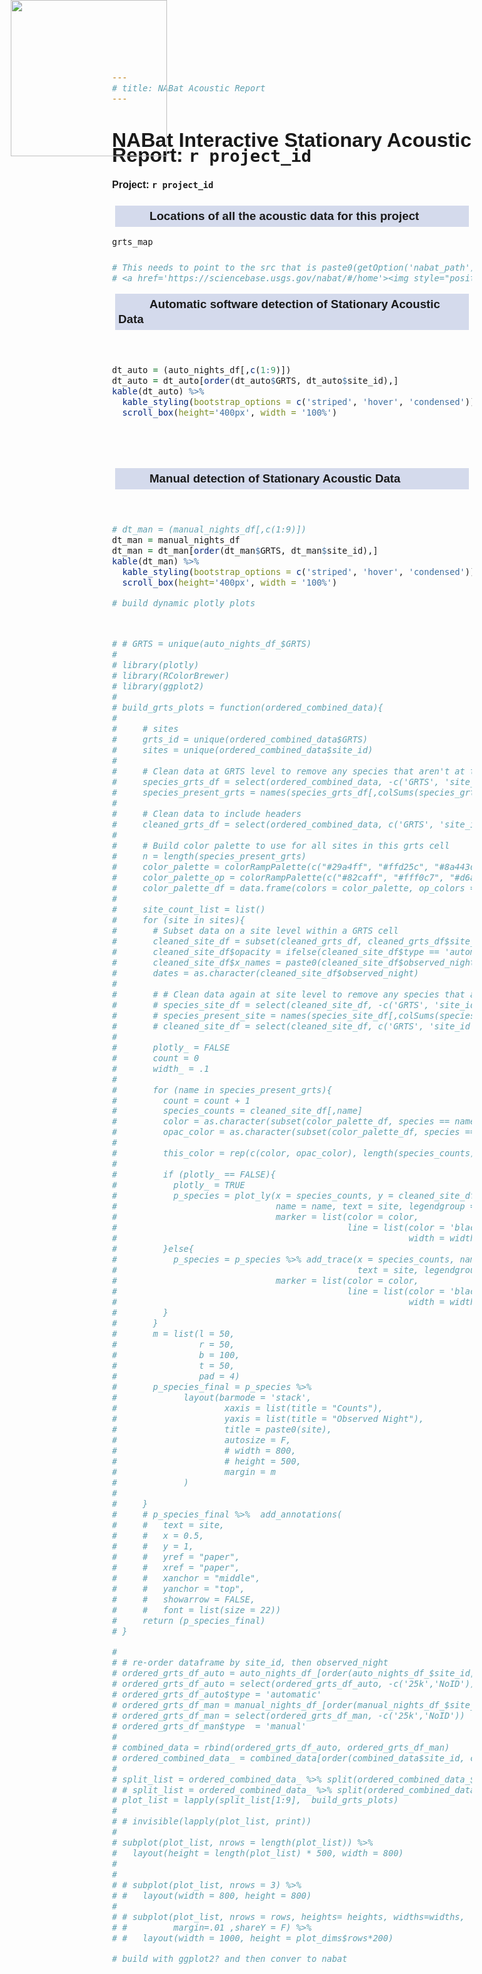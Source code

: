 ```yaml
---
# title: NABat Acoustic Report
---
```


<style>
body{
  font-family: 'Oxygen', sans-serif;
  font-size: 16px;
  line-height: 24px;
  padding-top: 100px;
  padding-bottom: 40px;
}

h1,h2,h3,h4 {
  font-family: 'Raleway', sans-serif;
}

.main-container { 
  width: 1000px;
}
h3 {
  background-color: #D4DAEC;
  text-indent: 50px;
  margin: 5px;
  padding: 5px
}
h4 {
  text-indent: 0px;
}

g-table-intro h4 {
  text-indent: 0px;
}
</style>

<a href='https://sciencebase.usgs.gov/nabat/#/home'><img style="position: absolute; top: 0; left: 30px ; border: 0; width:250px;" src='`r nabat_png`' /></a>

# NABat Interactive Stationary Acoustic Report: **`r project_id`**
#### **Project**:  `r project_id`

### Locations of all the acoustic data for this project
```r
grts_map

# This needs to point to the src that is paste0(getOption('nabat_path'), '/data/templates/nabat_logo.png'))
# <a href='https://sciencebase.usgs.gov/nabat/#/home'><img style="position: absolute; top: 0; left: 30px ; border: 0; width:250px;" src='data/nabat_logo.png' /></a>
```

### Automatic software detection of Stationary Acoustic Data
<br>
```r
dt_auto = (auto_nights_df[,c(1:9)])
dt_auto = dt_auto[order(dt_auto$GRTS, dt_auto$site_id),]
kable(dt_auto) %>%
  kable_styling(bootstrap_options = c('striped', 'hover', 'condensed')) %>%
  scroll_box(height='400px', width = '100%')
```
<br>
<br>

### Manual detection of Stationary Acoustic Data

<br>
```r
# dt_man = (manual_nights_df[,c(1:9)])
dt_man = manual_nights_df
dt_man = dt_man[order(dt_man$GRTS, dt_man$site_id),]
kable(dt_man) %>%
  kable_styling(bootstrap_options = c('striped', 'hover', 'condensed')) %>%
  scroll_box(height='400px', width = '100%')
```




```r
# build dynamic plotly plots 


# # GRTS = unique(auto_nights_df_$GRTS)
# 
# library(plotly)
# library(RColorBrewer)
# library(ggplot2)
# 
# build_grts_plots = function(ordered_combined_data){
# 
#     # sites
#     grts_id = unique(ordered_combined_data$GRTS)
#     sites = unique(ordered_combined_data$site_id)
#     
#     # Clean data at GRTS level to remove any species that aren't at this GRTS cell
#     species_grts_df = select(ordered_combined_data, -c('GRTS', 'site_id', 'site_name', 'observed_night', 'type'))
#     species_present_grts = names(species_grts_df[,colSums(species_grts_df) > 0])
#     
#     # Clean data to include headers
#     cleaned_grts_df = select(ordered_combined_data, c('GRTS', 'site_id', 'site_name', 'observed_night', 'type', species_present_grts))
#     
#     # Build color palette to use for all sites in this grts cell
#     n = length(species_present_grts)
#     color_palette = colorRampPalette(c("#29a4ff", "#ffd25c", "#8a443d"))(n)
#     color_palette_op = colorRampPalette(c("#82caff", "#fff0c7", "#d6a7a3"))(n)
#     color_palette_df = data.frame(colors = color_palette, op_colors = color_palette_op, species = species_present_grts)
#     
#     site_count_list = list()
#     for (site in sites){
#       # Subset data on a site level within a GRTS cell
#       cleaned_site_df = subset(cleaned_grts_df, cleaned_grts_df$site_id == site)
#       cleaned_site_df$opacity = ifelse(cleaned_site_df$type == 'automatic', 1, .5)
#       cleaned_site_df$x_names = paste0(cleaned_site_df$observed_night,'_', cleaned_site_df$type)
#       dates = as.character(cleaned_site_df$observed_night)
#       
#       # # Clean data again at site level to remove any species that aren't at this site
#       # species_site_df = select(cleaned_site_df, -c('GRTS', 'site_id', 'site_name', 'observed_night'))
#       # species_present_site = names(species_site_df[,colSums(species_site_df) > 0])
#       # cleaned_site_df = select(cleaned_site_df, c('GRTS', 'site_id', 'site_name', 'observed_night', species_present_site))
#       
#       plotly_ = FALSE
#       count = 0
#       width_ = .1
# 
#       for (name in species_present_grts){
#         count = count + 1
#         species_counts = cleaned_site_df[,name]
#         color = as.character(subset(color_palette_df, species == name)$colors)
#         opac_color = as.character(subset(color_palette_df, species == name)$op_colors)
#         
#         this_color = rep(c(color, opac_color), length(species_counts)/2)
#         
#         if (plotly_ == FALSE){
#           plotly_ = TRUE
#           p_species = plot_ly(x = species_counts, y = cleaned_site_df$x_names, type = 'bar', orientation = 'h',
#                               name = name, text = site, legendgroup = site,
#                               marker = list(color = color,
#                                             line = list(color = 'black',
#                                                         width = width_)))
#         }else{
#           p_species = p_species %>% add_trace(x = species_counts, name = name,
#                                               text = site, legendgroup = site,
#                               marker = list(color = color,
#                                             line = list(color = 'black',
#                                                         width = width_)))
#         }
#       }
#       m = list(l = 50,
#                r = 50,
#                b = 100,
#                t = 50,
#                pad = 4)
#       p_species_final = p_species %>%
#             layout(barmode = 'stack',
#                     xaxis = list(title = "Counts"),
#                     yaxis = list(title = "Observed Night"),
#                     title = paste0(site),
#                     autosize = F,
#                     # width = 800,
#                     # height = 500,
#                     margin = m
#             )
#       
#     }
#     # p_species_final %>%  add_annotations(
#     #   text = site,
#     #   x = 0.5,
#     #   y = 1,
#     #   yref = "paper",
#     #   xref = "paper",
#     #   xanchor = "middle",
#     #   yanchor = "top",
#     #   showarrow = FALSE,
#     #   font = list(size = 22))
#     return (p_species_final)
# }


```

```r
# 
# # re-order dataframe by site_id, then observed_night
# ordered_grts_df_auto = auto_nights_df_[order(auto_nights_df_$site_id, auto_nights_df_$observed_night),]
# ordered_grts_df_auto = select(ordered_grts_df_auto, -c('25k','NoID'))
# ordered_grts_df_auto$type = 'automatic'
# ordered_grts_df_man = manual_nights_df_[order(manual_nights_df_$site_id, manual_nights_df_$observed_night),]
# ordered_grts_df_man = select(ordered_grts_df_man, -c('25k','NoID'))
# ordered_grts_df_man$type  = 'manual'
# 
# combined_data = rbind(ordered_grts_df_auto, ordered_grts_df_man)
# ordered_combined_data_ = combined_data[order(combined_data$site_id, combined_data$observed_night),]
# 
# split_list = ordered_combined_data_ %>% split(ordered_combined_data_$site_id)
# # split_list = ordered_combined_data_ %>% split(ordered_combined_data_$GRTS)
# plot_list = lapply(split_list[1:9],  build_grts_plots)
# 
# # invisible(lapply(plot_list, print))
# 
# subplot(plot_list, nrows = length(plot_list)) %>%
#   layout(height = length(plot_list) * 500, width = 800)
# 
# 
# # subplot(plot_list, nrows = 3) %>%
# #   layout(width = 800, height = 800)
# 
# # subplot(plot_list, nrows = rows, heights= heights, widths=widths,
# #         margin=.01 ,shareY = F) %>%
# #   layout(width = 1000, height = plot_dims$rows*200)
```

```r
# build with ggplot2? and then conver to nabat

```






